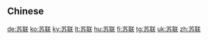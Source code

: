 {{also|蘇聯}}
==Chinese==
{{zh-see|蘇聯}}

[[de:苏联]]
[[ko:苏联]]
[[ky:苏联]]
[[lt:苏联]]
[[hu:苏联]]
[[fi:苏联]]
[[tg:苏联]]
[[uk:苏联]]
[[zh:苏联]]